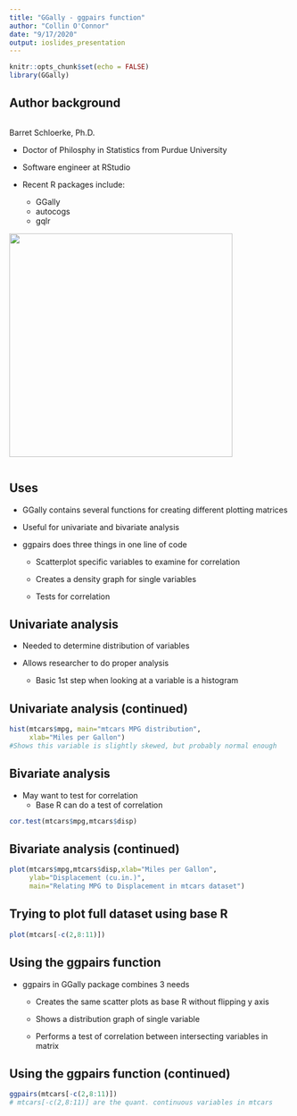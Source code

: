 ```yaml
---
title: "GGally - ggpairs function"
author: "Collin O'Connor"
date: "9/17/2020"
output: ioslides_presentation
---
```


```r
knitr::opts_chunk$set(echo = FALSE)
library(GGally)
```
<style>
  .col2 {
    columns: 2 300px;         /* number of columns and width in pixels*/
    -webkit-columns: 2 300px; /* chrome, safari */
    -moz-columns: 2 300px;    /* firefox */
  }
</style>

## Author background 
<!-- The above style help was taken from https://stackoverflow.com/questions/31753897/2-column-section-in-r-markdown> -->
<div class="col2">
Barret Schloerke, Ph.D.

* Doctor of Philosphy in Statistics from Purdue University

* Software engineer at RStudio

* Recent R packages include:
  * GGally
  * autocogs
  * gqlr


![](Barret_Schloerke.jpeg){width=400px}

  



  
</div>

## Uses
* GGally contains several functions for creating different plotting matrices

* Useful for univariate and bivariate analysis

* ggpairs does three things in one line of code

  * Scatterplot specific variables to examine for correlation

  * Creates a density graph for single variables

  * Tests for correlation

## Univariate analysis

* Needed to determine distribution of variables

* Allows researcher to do proper analysis

  * Basic 1st step when looking at a variable is a histogram


## Univariate analysis (continued)  
```r
hist(mtcars$mpg, main="mtcars MPG distribution",
     xlab="Miles per Gallon")
#Shows this variable is slightly skewed, but probably normal enough
```


## Bivariate analysis
* May want to test for correlation 
  * Base R can do a test of correlation
  
```r
cor.test(mtcars$mpg,mtcars$disp)
```
## Bivariate analysis (continued)
```r
plot(mtcars$mpg,mtcars$disp,xlab="Miles per Gallon",
     ylab="Displacement (cu.in.)",
     main="Relating MPG to Displacement in mtcars dataset")
```

## Trying to plot full dataset using base R
```r
plot(mtcars[-c(2,8:11)])
```



## Using the ggpairs function
* ggpairs in GGally package combines 3 needs

  * Creates the same scatter plots as base R without flipping y axis
  
  * Shows a distribution graph of single variable
  
  * Performs a test of correlation between intersecting variables in matrix
  
## Using the ggpairs function (continued)
```r
ggpairs(mtcars[-c(2,8:11)])
# mtcars[-c(2,8:11)] are the quant. continuous variables in mtcars
```


